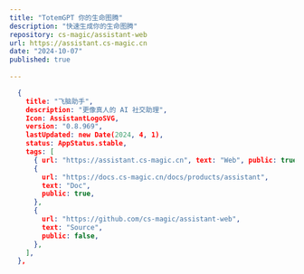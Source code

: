 ```yaml
---
title: "TotemGPT 你的生命图腾"
description: "快速生成你的生命图腾"
repository: cs-magic/assistant-web
url: https://assistant.cs-magic.cn
date: "2024-10-07"
published: true
  
---
```


```json lines
  {
    title: "飞脑助手",
    description: "更像真人的 AI 社交助理",
    Icon: AssistantLogoSVG,
    version: "0.8.969",
    lastUpdated: new Date(2024, 4, 1),
    status: AppStatus.stable,
    tags: [
      { url: "https://assistant.cs-magic.cn", text: "Web", public: true },
      {
        url: "https://docs.cs-magic.cn/docs/products/assistant",
        text: "Doc",
        public: true,
      },
      {
        url: "https://github.com/cs-magic/assistant-web",
        text: "Source",
        public: false,
      },
    ],
  },
```